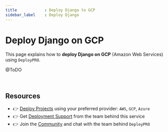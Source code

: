 ```yaml
---
title            : Deploy Django to GCP
sidebar_label    : Deploy Django
---
```


# Deploy Django on GCP

This page explains how to **deploy Django on GCP** (Amazon Web Services) using `DeployPRO`.

@ToDO

<br />

## Resources

- 👉 [Deploy Projects](https://deploypro.dev/) using your preferred provider: `AWS`, `GCP`, `Azure`
- 👉 Get [Deployment Support](https://deploypro.dev/support/) from the team behind this service
- 👉 Join the [Community](https://discord.gg/qQhjQZhnur) and chat with the team behind `DeployPRO`
